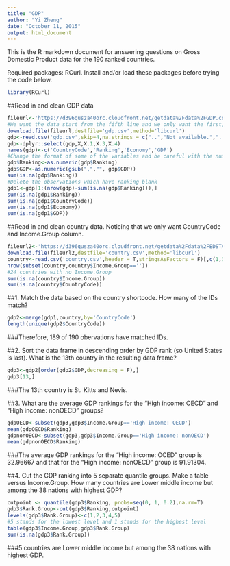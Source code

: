 ```yaml
---
title: "GDP"
author: "Yi Zheng"
date: "October 11, 2015"
output: html_document
---
```


This is the R markdown document for answering questions on Gross Domestic Product data for the 190 ranked countries. 

Required packages: RCurl. Install and/or load these packages before trying the code below.
```r
library(RCurl)
```

##Read in and clean GDP data
```r
fileurl<-'https://d396qusza40orc.cloudfront.net/getdata%2Fdata%2FGDP.csv'
#We want the data start from the fifth line and we only want the first, third, fourth and fifth columns.
download.file(fileurl,destfile='gdp.csv',method='libcurl')
gdp<-read.csv('gdp.csv',skip=4,na.strings = c("..","Not available.","..Not available"),stringsAsFactors = F)
gdp<-dplyr::select(gdp,X,X.1,X.3,X.4)
names(gdp)<-c('CountryCode','Ranking','Economy','GDP')
#Change the format of some of the variables and be careful with the number containing period
gdp$Ranking<-as.numeric(gdp$Ranking)
gdp$GDP<-as.numeric(gsub(",","", gdp$GDP))
sum(is.na(gdp$Ranking))
#Delete the observations which have ranking blank
gdp1<-gdp[1:(nrow(gdp)-sum(is.na(gdp$Ranking))),]
sum(is.na(gdp1$Ranking))
sum(is.na(gdp1$CountryCode))
sum(is.na(gdp1$Economy))
sum(is.na(gdp1$GDP))
```

##Read in and clean country data. Noticing that we only want CountryCode and Income.Group column. 
```r
fileurl2<-'https://d396qusza40orc.cloudfront.net/getdata%2Fdata%2FEDSTATS_Country.csv'
download.file(fileurl2,destfile='country.csv',method='libcurl')
country<-read.csv('country.csv',header = T,stringsAsFactors = F)[,c(1,3)]
nrow(subset(country,country$Income.Group==''))
#24 countries with no Income.Group
sum(is.na(country$Income.Group))
sum(is.na(country$CountryCode))
```

##1. Match the data based on the country shortcode. How many of the IDs match? 
```r
gdp2<-merge(gdp1,country,by='CountryCode')
length(unique(gdp2$CountryCode))
```
###Therefore, 189 of 190 obervations have matched IDs.

##2. Sort the data frame in descending order by GDP rank (so United States is last). What is the 13th country in the resulting data frame?
```r
gdp3<-gdp2[order(gdp2$GDP,decreasing = F),]
gdp3[13,]
```
###The 13th country is St. Kitts and Nevis.

##3. What are the average GDP rankings for the "High income: OECD" and "High income: nonOECD" groups? 
```r
gdpOECD<-subset(gdp3,gdp3$Income.Group=='High income: OECD')
mean(gdpOECD$Ranking)
gdpnonOECD<-subset(gdp3,gdp3$Income.Group=='High income: nonOECD')
mean(gdpnonOECD$Ranking)
```
###The average GDP rankings for the "High income: OCED" group is 32.96667 and that for the "High income: nonOECD" group is 91.91304.


##4. Cut the GDP ranking into 5 separate quantile groups. Make a table versus Income.Group. How many countries are Lower middle income but among the 38 nations with highest GDP?
```r
cutpoint <- quantile(gdp3$Ranking, probs=seq(0, 1, 0.2),na.rm=T)
gdp3$Rank.Group<-cut(gdp3$Ranking,cutpoint)
levels(gdp3$Rank.Group)<-c(1,2,3,4,5)
#5 stands for the lowest level and 1 stands for the highest level
table(gdp3$Income.Group,gdp3$Rank.Group)
sum(is.na(gdp3$Rank.Group))
```
###5 countries are Lower middle income but among the 38 nations with highest GDP.